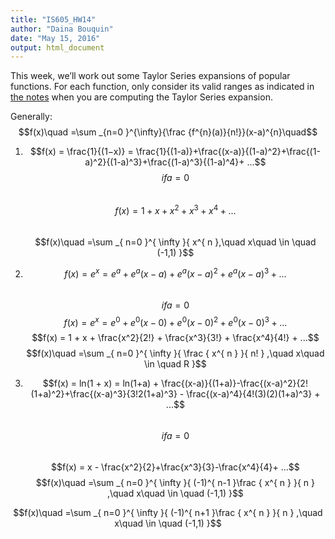 ```yaml
---
title: "IS605_HW14"
author: "Daina Bouquin"
date: "May 15, 2016"
output: html_document
---
```


This week, we’ll work out some Taylor Series expansions of popular functions. For each function, only consider its valid ranges as indicated in [the notes](https://github.com/dbouquin/IS_605/blob/master/IS605_HW14/wk14mod1.pdf) when you are computing the Taylor Series expansion.
   
Generally:   
$$f(x)\quad =\sum _{n=0 }^{\infty}{\frac {f^{n}(a)}{n!}}(x-a)^{n}\quad$$
    
1. 
$$f(x) = \frac{1}{(1−x)} = \frac{1}{(1-a)}+\frac{(x-a)}{(1-a)^2}+\frac{(1-a)^2}{(1-a)^3}+\frac{(1-a)^3}{(1-a)^4}+ ...$$  $$if a = 0$$   
$$f(x) = 1+x+x^2+x^3+x^4+ ...$$    
$$f(x)\quad =\sum _{ n=0 }^{ \infty  }{ x^{ n },\quad x\quad \in \quad (-1,1) }$$
     
2. 
$$f(x) = e^x = e^a + e^a (x-a) + e^a (x-a)^2 + e^a (x-a)^3+ ...$$   
$$if a = 0$$
$$f(x) = e^x = e^0 + e^0 (x-0) + e^0 (x-0)^2 + e^0 (x-0)^3+ ...$$ 
$$f(x) = 1 + x + \frac{x^2}{2!} + \frac{x^3}{3!} + \frac{x^4}{4!} + ...$$ 
$$f(x)\quad =\sum _{ n=0 }^{ \infty  }{ \frac { x^{ n } }{ n! } ,\quad x\quad \in \quad R }$$
    
3. 
$$f(x) = ln(1 + x) = ln(1+a) + \frac{(x-a)}{(1+a)}-\frac{(x-a)^2}{2!(1+a)^2}+\frac{(x-a)^3}{3!2(1+a)^3} - \frac{(x-a)^4}{4!(3)(2)(1+a)^3} + ...$$   
$$if a = 0$$   
$$f(x) = x - \frac{x^2}{2}+\frac{x^3}{3}-\frac{x^4}{4}+ ...$$
$$f(x)\quad =\sum _{ n=0 }^{ \infty  }{ (-1)^{ n-1 }\frac { x^{ n } }{ n } ,\quad x\quad \in \quad (-1,1) }$$
    
$$f(x)\quad =\sum _{ n=0 }^{ \infty  }{ (-1)^{ n+1 }\frac { x^{ n } }{ n } ,\quad x\quad \in \quad (-1,1) }$$













